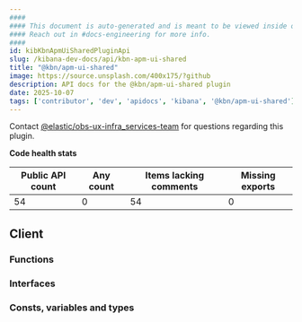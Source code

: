 ```yaml
---
####
#### This document is auto-generated and is meant to be viewed inside our experimental, new docs system.
#### Reach out in #docs-engineering for more info.
####
id: kibKbnApmUiSharedPluginApi
slug: /kibana-dev-docs/api/kbn-apm-ui-shared
title: "@kbn/apm-ui-shared"
image: https://source.unsplash.com/400x175/?github
description: API docs for the @kbn/apm-ui-shared plugin
date: 2025-10-07
tags: ['contributor', 'dev', 'apidocs', 'kibana', '@kbn/apm-ui-shared']
---
```




Contact [@elastic/obs-ux-infra_services-team](https://github.com/orgs/elastic/teams/obs-ux-infra_services-team) for questions regarding this plugin.

**Code health stats**

| Public API count  | Any count | Items lacking comments | Missing exports |
|-------------------|-----------|------------------------|-----------------|
| 54 | 0 | 54 | 0 |

## Client

### Functions
<DocDefinitionList data={kbnApmUiSharedObj.client.functions}/>

### Interfaces
<DocDefinitionList data={kbnApmUiSharedObj.client.interfaces}/>

### Consts, variables and types
<DocDefinitionList data={kbnApmUiSharedObj.client.misc}/>


